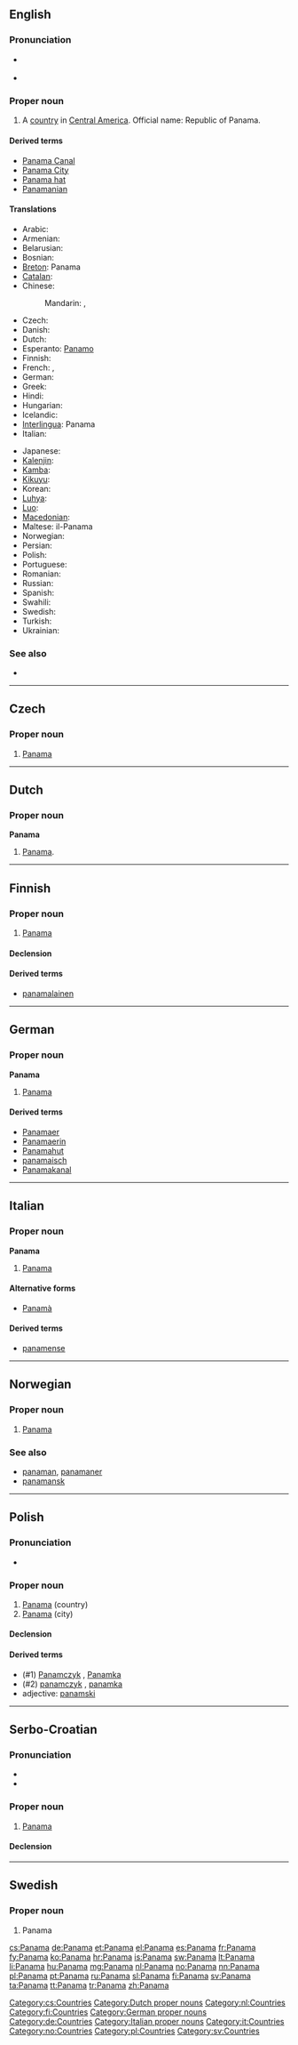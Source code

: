 {{also|Panamá|Panamà|panama}}
==English==
{{wikipedia}}

===Pronunciation===
* {{a|UK|US}} {{IPA|/ˈpæn.ə.mɑː/}}
* {{audio|en-us-Panama-2.ogg|Audio (US)}}

===Proper noun===
{{en-proper noun}}

# A [[country]] in [[Central America]]. Official name: Republic of Panama.

====Derived terms====
* [[Panama Canal]]
* [[Panama City]]
* [[Panama hat]]
* [[Panamanian]]

====Translations====
{{trans-top|Country}}
* Arabic: {{t|ar|بنما|f|tr=banamaa}}
* Armenian: {{t-|hy|Պանամա|tr=Panama}}
* Belarusian: {{t-|be|Панама|f|tr=Panáma, Panamá|xs=Belarusian}}
* Bosnian: {{t-|bs|Panama|f}}
* [[Breton]]: Panama
* [[Catalan]]: {{t|ca|Panamà|m}}
* Chinese:
*: Mandarin: {{t-|cmn|巴拿馬|sc=Hani}},  {{t-|cmn|巴拿马|tr=Bānámǎ|sc=Hani}}
* Czech: {{t-|cs|Panama|f}}
* Danish: {{t-|da|Panama}}
* Dutch: {{t+|nl|Panama}}
* Esperanto: [[Panamo]]
* Finnish: {{t+|fi|Panama}}
* French: {{t+|fr|Panama|m}},  {{t+|fr|Panamá|m}}
* German: {{t+|de|Panama|n}}
* Greek: {{t+|el|Παναμάς}}
* Hindi: {{t|hi|पनामा|tr=panāmā|xs=Hindi}}
* Hungarian: {{t+|hu|Panama}}
* Icelandic: {{t+|is|Panama}}
* [[Interlingua]]: Panama
* Italian: {{t-|it|Panama|f}}
{{trans-mid}}
* Japanese: {{t-|ja|パナマ|tr=Panama}}
* [[Kalenjin]]: {{tø|kln|Panama}}
* [[Kamba]]: {{tø|kam|Panama}}
* [[Kikuyu]]: {{tø|ki|Panama}}
* Korean: {{t+|ko|파나마|tr=Panama|sc=Hang}}
* [[Luhya]]: {{tø|luy|Panama}}
* [[Luo]]: {{tø|luo|Panama}}
* [[Macedonian]]: {{t+|mk|Панама|f|tr=Panáma}}
* Maltese: il-Panama
* Norwegian: {{t+|no|Panama}}
* Persian: {{t|fa|پاناما|tr=pānāmā}}
* Polish: {{t+|pl|Panama|f}}
* Portuguese: {{t+|pt|Panamá}}
* Romanian: {{t-|ro|Panama|f}}
* Russian: {{t+|ru|Панама|f|tr=Panáma, Panamá}}
* Spanish: {{t+|es|Panamá|m}}
* Swahili: {{t+|sw|Panama|xs=Swahili}}
* Swedish: {{t+|sv|Panama}}
* Turkish: {{t+|tr|Panama}}
* Ukrainian: {{t+|uk|Панама|f|tr=Panáma, Panamá|xs=Ukrainian}}
{{trans-bottom}}

===See also===
* {{list|en|countries of Central America}}

----

==Czech==

===Proper noun===
{{cs-proper noun|g=f}}

# [[#English|Panama]]

[[Category:cs:Countries]]

----

==Dutch==

===Proper noun===
'''Panama''' {{n}}

# [[#English|Panama]].

[[Category:Dutch proper nouns]]
[[Category:nl:Countries]]

----

==Finnish==
{{wikipedia|lang=fi}}

===Proper noun===
{{infl|fi|proper noun}}

# [[#English|Panama]]

====Declension====
{{fi-decl-kulkija|Panam|nopl=1}}

====Derived terms====
* [[panamalainen]]

[[Category:fi:Countries]]

----

==German==
{{wikipedia|lang=de}}

===Proper noun===
'''Panama''' {{n}}

# [[#English|Panama]]

====Derived terms====
* [[Panamaer]]
* [[Panamaerin]]
* [[Panamahut]]
* [[panamaisch]]
* [[Panamakanal]]

[[Category:German proper nouns]]
[[Category:de:Countries]]

----

==Italian==
{{wikipedia|lang=it}}

===Proper noun===
'''Panama''' {{f}}

# [[#English|Panama]]

====Alternative forms====
* [[Panamà]]

====Derived terms====
* [[panamense]]

[[Category:Italian proper nouns]]
[[Category:it:Countries]]

----

==Norwegian==

===Proper noun===
{{infl|no|proper noun}}

# [[#English|Panama]]

===See also===
* [[panaman]], [[panamaner]]
* [[panamansk]]

[[Category:no:Countries]]

----

==Polish==

===Pronunciation===
* {{IPA|/paˈnama/|lang=pl}}

===Proper noun===
{{infl|pl|proper noun|g=f}}

# [[#English|Panama]] (country)
# [[#English|Panama]] (city)

====Declension====
{{pl-decl-noun-sing
|Panama
|Panamy
|Panamie
|Panamę
|Panamą
|Panamie
|Panamo
}}

====Derived terms====
* (#1) [[Panamczyk]] {{m}}, [[Panamka]] {{f}}
* (#2) [[panamczyk]] {{m}}, [[panamka]] {{f}}
* adjective: [[panamski]]

[[Category:pl:Countries]]

----

==Serbo-Croatian==

===Pronunciation===
* {{IPA|/pǎnama/|lang=sh}}
* {{hyphenation|Pa|na|ma}}

===Proper noun===
{{sh-proper-noun|g=f|head=Pànama|r|Панама|Па̀нама}}

# [[#English|Panama]]

====Declension====
{{sh-decl-noun-unc
|Panama
|Paname
|Panami
|Panamu
|Panamo
|Panami
|Panamom
}}

----

==Swedish==

===Proper noun===
{{infl|sv|proper noun}}

# Panama

[[Category:sv:Countries]]

[[cs:Panama]]
[[de:Panama]]
[[et:Panama]]
[[el:Panama]]
[[es:Panama]]
[[fr:Panama]]
[[fy:Panama]]
[[ko:Panama]]
[[hr:Panama]]
[[is:Panama]]
[[sw:Panama]]
[[lt:Panama]]
[[li:Panama]]
[[hu:Panama]]
[[mg:Panama]]
[[nl:Panama]]
[[no:Panama]]
[[nn:Panama]]
[[pl:Panama]]
[[pt:Panama]]
[[ru:Panama]]
[[sl:Panama]]
[[fi:Panama]]
[[sv:Panama]]
[[ta:Panama]]
[[tt:Panama]]
[[tr:Panama]]
[[zh:Panama]]